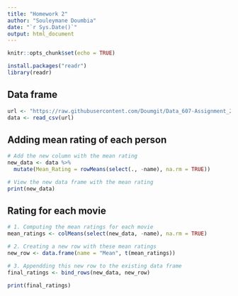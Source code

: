 ```yaml
---
title: "Homework 2"
author: "Souleymane Doumbia"
date: "`r Sys.Date()`"
output: html_document
---
```


```r
knitr::opts_chunk$set(echo = TRUE)
```


```r
install.packages("readr")
library(readr)
```

## Data frame
```r
url <- "https://raw.githubusercontent.com/Doumgit/Data_607-Assignment_2-/main/RatingTable.csv"
data <- read_csv(url)

```
## Adding mean rating of each person
```r
# Add the new column with the mean rating
new_data <- data %>%
  mutate(Mean_Rating = rowMeans(select(., -name), na.rm = TRUE))

# View the new data frame with the mean rating
print(new_data)
```

## Rating for each movie

```r
# 1. Computing the mean ratings for each movie
mean_ratings <- colMeans(select(new_data, -name), na.rm = TRUE)

# 2. Creating a new row with these mean ratings
new_row <- data.frame(name = "Mean", t(mean_ratings))

# 3. Appendding this new row to the existing data frame
final_ratings <- bind_rows(new_data, new_row)

print(final_ratings)
```

